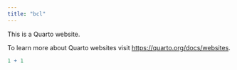 ```yaml
---
title: "bcl"
---
```


This is a Quarto website.

To learn more about Quarto websites visit <https://quarto.org/docs/websites>.

```r
1 + 1
```
